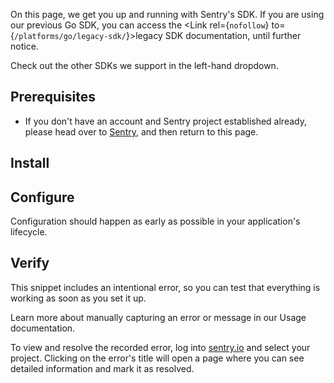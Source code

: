 On this page, we get you up and running with Sentry's SDK. If you are using our previous Go SDK, you can access the <Link rel={`nofollow`} to={`/platforms/go/legacy-sdk/`}>legacy SDK</Link> documentation, until further notice.

<Alert level="info" title="Using a framework?">

Check out the other SDKs we support in the left-hand dropdown.

</Alert>

## Prerequisites

* If you don't have an account and Sentry project established already, please head over to [Sentry](https://sentry.io/signup/), and then return to this page.

## Install

<PlatformContent includePath="getting-started-install" />

## Configure

Configuration should happen as early as possible in your application's lifecycle.

<PlatformContent includePath="getting-started-config" />

## Verify

This snippet includes an intentional error, so you can test that everything is working as soon as you set it up.

<PlatformContent includePath="getting-started-verify" />

<Alert>

Learn more about manually capturing an error or message in our <PlatformLink to="/usage/">Usage documentation</PlatformLink>.

</Alert>

To view and resolve the recorded error, log into [sentry.io](https://sentry.io) and select your project. Clicking on the error's title will open a page where you can see detailed information and mark it as resolved.
